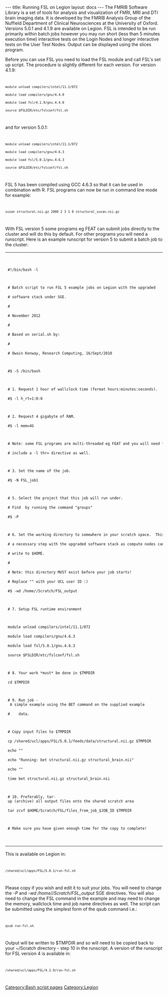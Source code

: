 ---
title: Running FSL on Legion
layout: docs
---
[[Category:Bash script pages]]
[[Category:Legion]]
The FMRIB Software Library is a set of tools for analysis and visualization of  FMRI, MRI and DTI brain imaging data. It is developed by the FMRIB Analysis Group of the Nuffield Department of Clinical Neurosciences at the University of Oxford. Versions 5.0.1 and 4.1.9 are available on Legion. FSL is intended to be run primarily within batch jobs however you may run short (less than 5 minutes execution time) interactive tests on the Login Nodes and longer interactive tests on the User Test Nodes. Output can be displayed using the slices program.

Before you can use FSL you need to load the FSL module and call FSL's set up script. The procedure is slightly different for each version. For version 4.1.9:
<code>
 module unload compilers/intel/11.1/072
 module load compilers/gnu/4.4.0
 module load fsl/4.1.9/gnu.4.4.0
 source $FSLDIR/etc/fslconf/fsl.sh
</code>
and for version 5.0.1:
<code>
 module unload compilers/intel/11.1/072
 module load compilers/gnu/4.6.3
 module load fsl/5.0.1/gnu.4.6.3
 source $FSLDIR/etc/fslconf/fsl.sh
</code>
FSL 5 has been compiled using GCC 4.6.3 so that it can be used in combination with R. FSL programs can now be run in command line mode for example:
<code>
 susan structural.nii.gz 2000 2 3 1 0 structural_susan.nii.gz
</code>
With FSL version 5 some programs eg FEAT can submit jobs directly to the cluster and will do this by default. For other programs you will need a runscript. Here is an example runscript for version 5 to submit a batch job to the cluster:

{|style="background-color:#F9F9F9;" width=100%
|-
|
<code>
 #!/bin/bash -l

 # Batch script to run FSL 5 example jobs on Legion with the upgraded
 # software stack under SGE.
 #
 # November 2012
 #
 # Based on serial.sh by:
 #
 # Owain Kenway, Research Computing, 16/Sept/2010

 #$ -S /bin/bash

 # 1. Request 1 hour of wallclock time (format hours:minutes:seconds).
 #$ -l h_rt=1:0:0

 # 2. Request 4 gigabyte of RAM.
 #$ -l mem=4G

 # Note: some FSL programs are multi-threaded eg FEAT and you will need to
 # include a -l thr=<number of threads> directive as well.

 # 3. Set the name of the job.
 #$ -N FSL_job1

 # 5. Select the project that this job will run under.
 # Find <your_project_id> by running the command "groups"
 #$ -P <your_project_id>

 # 6. Set the working directory to somewhere in your scratch space.  This is
 # a necessary step with the upgraded software stack as compute nodes cannot
 # write to $HOME.
 #
 # Note: this directory MUST exist before your job starts!
 # Replace "<your_UCL_id>" with your UCL user ID :)
 #$ -wd /home/<your_UCL_id>/Scratch/FSL_output

 # 7. Setup FSL runtime environment

 module unload compilers/intel/11.1/072
 module load compilers/gnu/4.6.3
 module load fsl/5.0.1/gnu.4.6.3
 source $FSLDIR/etc/fslconf/fsl.sh

 # 8. Your work *must* be done in $TMPDIR 
 cd $TMPDIR

 # 9. Run job - A simple example using the BET command on the supplied example 
 #    data.

 # Copy input files to $TMPDIR
 cp /shared/ucl/apps/FSL/5.0.1/feeds/data/structural.nii.gz $TMPDIR
 echo ""
 echo "Running: bet structural.nii.gz structural_brain.nii"
 echo ""
 time bet structural.nii.gz structural_brain.nii

 # 10. Preferably, tar-up (archive) all output files onto the shared scratch area
 tar zcvf $HOME/Scratch/FSL/files_from_job_$JOB_ID $TMPDIR

 # Make sure you have given enough time for the copy to complete!
</code>
|}

This is available on Legion in:
<code>
 /shared/ucl/apps/FSL/5.0.1/run-fsl.sh
</code>
Please copy if you wish and edit it to suit your jobs. You will need to change the ''-P <your_project_id>'' and ''-wd /home/<your_UCL_id>/Scratch/FSL_output'' SGE directives. You will also need to change the FSL command in the example and may need to change the memory, wallclock time and job name directives as well. The script can be submitted using the simplest form of the qsub command i.e.:
<code>
 qsub run-fsl.sh
</code>
Output will be written to $TMPDIR and so will need to be copied back to your ~/Scratch directory - step 10 in the runscript. A version of the runscript for FSL version 4 is available in:
<code>
 /shared/ucl/apps/FSL/4.1.9/run-fsl.sh
</code>